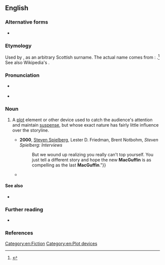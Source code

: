 ==English==
{{was wotd|2008|March|30}}

===Alternative forms===
* {{alter|en|McGuffin}}

===Etymology===
Used by {{w|Alfred Hitchcock}}, as an arbitrary Scottish surname. The actual name comes from {{w|Ulster}}: {{af|en|Mc-|t1=son of|dubh|t2=black|lang2=ga|Fionn|lang3=ga|lit3=fairheaded}}.<ref>{{cite-web|entry=Mag DHUIBHFINN|work=Irish Names and Surnames|url=http://www.libraryireland.com/names/mag/mag-dhuibhfinn.php}}</ref>
See also Wikipedia's {{w|MacGuffin#History_and_use|''MacGuffin § History and use''}}.

===Pronunciation===
* {{a|RP|US}} {{IPA|en|/məˈɡʌf.ɪn/}}
* {{audio|en|en-us-MacGuffin.ogg|Audio (US)}}

===Noun===
{{en-noun}}

# {{lb|en|narratology}} A [[plot]] element or other device used to catch the audience's attention and maintain [[suspense]], but whose exact nature has fairly little influence over the storyline.
#* '''2000''', [[w:Steven Spielberg|Steven Spielberg]], Lester D. Friedman, Brent Notbohm, ''Steven Spielberg: Interviews''
#*: {{quote|en|" {{...}} But we wound up realizing you really can't top yourself. You just tell a different story and hope the new '''MacGuffin''' is as compelling as the last '''MacGuffin'''."}}
#* {{quote-book|en|2005|[[w:Thomas Disch|Thomas M. Disch]]|On SF|text=A paleontologist lately returned from an expedition to Wyoming, where he unearthed the bones of the first brontosaurus (and supplied guns to the Indians on behalf of the Foreign Office, which had succeeded in its policy of balkanizing the North American continent) Mallory comes into possession of the '''MacGuffin''' during a Derby Day encounter with Byron's daughter (and Babbage's protégée) Ada. Thereafter he is hounded by a whole rogue's gallery of villains bent on reclaiming the '''MacGuffin'''.}}

====See also====
* {{l|en|red herring}}

===Further reading===
* {{pedia}}

===References===
<references/>

[[Category:en:Fiction]]
[[Category:en:Plot devices]]